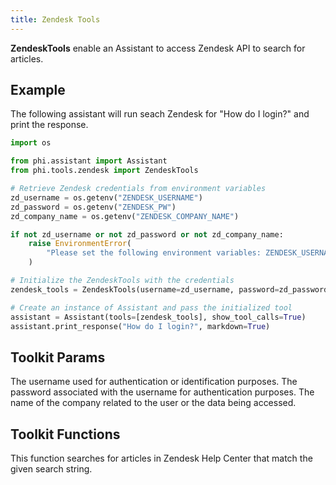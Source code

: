 ```yaml
---
title: Zendesk Tools
---
```


**ZendeskTools** enable an Assistant to access Zendesk API to search for articles.

## Example

The following assistant will run seach Zendesk for "How do I login?" and print the response.

```python cookbook/tools/zendesk_tools.py
import os

from phi.assistant import Assistant
from phi.tools.zendesk import ZendeskTools

# Retrieve Zendesk credentials from environment variables
zd_username = os.getenv("ZENDESK_USERNAME")
zd_password = os.getenv("ZENDESK_PW")
zd_company_name = os.getenv("ZENDESK_COMPANY_NAME")

if not zd_username or not zd_password or not zd_company_name:
    raise EnvironmentError(
        "Please set the following environment variables: ZENDESK_USERNAME, ZENDESK_PW, ZENDESK_COMPANY_NAME"
    )

# Initialize the ZendeskTools with the credentials
zendesk_tools = ZendeskTools(username=zd_username, password=zd_password, company_name=zd_company_name)

# Create an instance of Assistant and pass the initialized tool
assistant = Assistant(tools=[zendesk_tools], show_tool_calls=True)
assistant.print_response("How do I login?", markdown=True)
```

## Toolkit Params

<ResponseField name="username" type="str">
  The username used for authentication or identification purposes.
</ResponseField>
<ResponseField name="password" type="str">
  The password associated with the username for authentication purposes.
</ResponseField>
<ResponseField name="company_name" type="str">
  The name of the company related to the user or the data being accessed.
</ResponseField>

## Toolkit Functions

<ResponseField name="search_zendesk">
  This function searches for articles in Zendesk Help Center that match the
  given search string.
</ResponseField>
